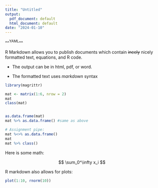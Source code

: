 ```yaml
---
title: "Untitled"
output:
  pdf_document: default
  html_document: default
date: "2024-01-10"
---
```


^^^YAML^^^

R Markdown allows you to publish documents which contain ~~incely~~ nicely formatted text, equations, and R code.

   - The output can be in html, pdf, or word.
   
   - The formatted text uses _markdown_ syntax
   
```r
library(magrittr)

mat <- matrix(1:6, nrow = 2)
mat
class(mat)


as.data.frame(mat)
mat %>% as.data.frame() #same as above

# Assignment pipe:
mat %<>% as.data.frame()
mat
mat %>% class()

```

Here is some math:

$$
\sum_0^\infty x_i
$$

R markdown also allows for plots:

```r
plot(1:10, rnorm(10))
```


